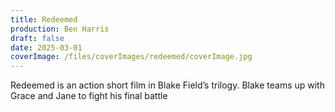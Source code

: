 ```yaml
---
title: Redeemed
production: Ben Harris
draft: false
date: 2025-03-01
coverImage: /files/coverImages/redeemed/coverImage.jpg
---
```

Redeemed is an action short film in Blake Field’s trilogy. Blake teams up with Grace and Jane to fight his final battle
